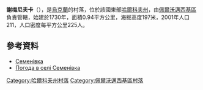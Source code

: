 {{coord|49|26|37|N|36|2|16|E|scale:100000_region:UA|display=title}}

'''謝梅尼夫卡'''（{{lang-uk|Семенівка}}），是[[烏克蘭|烏克蘭]]的村落，位於該國東部[[哈爾科夫州|哈爾科夫州]]，由[[佩爾沃邁西基區|佩爾沃邁西基區]]負責管轄，始建於1730年，面積0.94平方公里，海拔高度197米，2001年人口211，人口密度每平方公里225人。

==參考資料==
* [http://w1.c1.rada.gov.ua/pls/z7502/A005?rdat1=09.01.2009&rf7571=33842 Семенівка]{{dead link|date=2018年4月 |bot=InternetArchiveBot |fix-attempted=yes }}
* [http://weather.in.ua/ua/har'kovskaja/23579 Погода в селі Семенівка]{{Wayback|url=http://weather.in.ua/ua/har'kovskaja/23579 |date=20160323035615 }}

{{DEFAULTSORT:Семенівка}}
[[Category:哈爾科夫州村落|Category:哈爾科夫州村落]]
[[Category:佩爾沃邁西基區村落|Category:佩爾沃邁西基區村落]]


{{Kharkiv-geo-stub}}